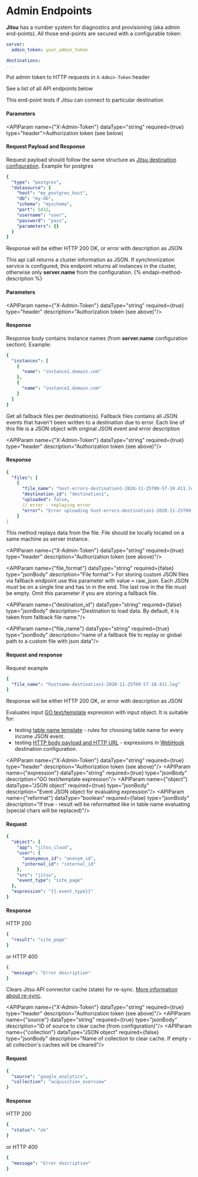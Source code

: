 # Admin Endpoints

**Jitsu** has a number system for diagnostics and provisioning (aka admin end-points). All those end-points
are secured with a configurable token:

```yaml
server:
  admin_token: your_admin_token

destinations:
...
```

<Hint>
    Put admin token to HTTP requests in <code inline={true}>X-Admin-Token</code> header
</Hint>


See a list of all API endpoints below

<APIMethod method="POST" path="/api/v1/destinations/test" title="Destinations test connection"/>

This end-point tests if Jitsu can connect to particular destination

<h4>Parameters</h4>

<APIParam name={"X-Admin-Token"} dataType="string" required={true} type="header">Authorization token (see below)</APIParam>

<h4>Request Payload and Response</h4>

Request payload should follow the same structure as [Jitsu destination configuration](/docs/destinations-configuration).
Example for postgres

```yaml
{
  "type": "postgres",
  "datasource": {
    "host": "my_postgres_host",
    "db": "my-db",
    "schema": "myschema",
    "port": 5432,
    "username": "user",
    "password": "pass",
    "parameters": {}
  }
}
```

Response will be either HTTP 200 OK, or error with description as JSON

<APIMethod method="GET" path="/api/v1/cluster"/>

This api call returns a cluster information as JSON. If synchronization service is configured, this endpoint returns all instances in the cluster,
otherwise only **server.name** from the configuration.
{% endapi-method-description %}

<h4>Parameters</h4>

<APIParam name={"X-Admin-Token"} dataType="string" required={true} type="header" description="Authorization token (see above)"/>

<h4>Response</h4>

Response body contains instance names (from **server.name** configuration section). Example:

```yaml
{
  "instances": [
    {
      "name": "instance1.domain.com"
    },
    {
      "name": "instance2.domain.com"
    }
  ]
}
```

<APIMethod method="GET" path="/api/v1/fallback?destination_ids=id1,id2"/>

Get all fallback files per destination(s). Fallback files contains all JSON events that
haven't been written to a destination due to error. Each line of this file is a JSON object
with original JSON event and error description

<APIParam name={"X-Admin-Token"} dataType="string" required={true} type="header" description="Authorization token (see above)"/>
<APIParam name="destination_id" dataType="string" required={true} type="queryString" description="comma-separated array of destination ids strings"/>

<h4>Response</h4>

```yaml
{
  "files": [
    {
      "file_name": "host-errors-destination1-2020-11-25T09-57-10.411.log",
      "destination_id": "destination1",
      "uploaded": false,
      // error - replaying error
      "error": "Error uploading host-errors-destination1-2020-11-25T09-57-10.411.log wrong format"
    }
}
```

<APIMethod method="POST" path="/api/v1/replay"/>

This method replays data from the file. File should be locally located on a same
machine as server instance.

<APIParam name={"X-Admin-Token"} dataType="string" required={true} type="header" description="Authorization token (see above)"/>

<APIParam name={"file_format"} dataType="string" required={false} type="jsonBody" description="File format">
    For storing custom JSON files via fallback endpoint use this parameter with value = raw_json. Each JSON must be on a single
    line and has \n in the end. The last row in the file must be empty. Omit this parameter if you are storing a fallback file.
</APIParam>

<APIParam name={"destination_id"} dataType="string" required={false} type="jsonBody" description="Destination to load data. By default, it is taken from fallback file name."/>

<APIParam name={"file_name"} dataType="string" required={true} type="jsonBody" description="name of a fallback file to replay or global path to a custom file with json data"/>

<h4>Request and response</h4>

Request example

```yaml
{
  "file_name": "hostname-destination1-2020-11-25T09-57-10.411.log"
}
```

Response will be either HTTP 200 OK, or error with description as JSON


<APIMethod method="POST" path="/api/v1/templates/evaluate"/>

Evaluates input [GO text/template](https://golang.org/pkg/text/template/) expression with input object. It is suitable for:
* testing [table name template](/docs/configuration/table-names-and-filters) - rules for choosing table name for every income JSON event.
* testing [HTTP body payload and HTTP URL](https://jitsu.com/docs/destinations-configuration/webhook#webhook-configuration-parameters) - expressions in [WebHook](https://jitsu.com/docs/destinations-configuration/webhook) destination configuration.

<APIParam name={"X-Admin-Token"} dataType="string" required={true} type="header" description="Authorization token (see above)"/>
<APIParam name={"expression"} dataType="string" required={true} type="jsonBody" description="GO text/template expression"/>
<APIParam name={"object"} dataType="JSON object" required={true} type="jsonBody" description="Event JSON object for evaluating expression"/>
<APIParam name={"reformat"} dataType="boolean" required={false} type="jsonBody" description="If true - result will be reformatted like in table name evaluating (special chars will be replaced)"/>

<h4>Request</h4>

```yaml
{
  "object": {
    "app": "jitsu_cloud",
    "user": {
      "anonymous_id": "anonym_id",
      "internal_id": "internal_id"
    },
    "src": "jitsu",
    "event_type": "site_page"
  },
  "expression": "{{.event_type}}"
}
```

<h4>Response</h4>

HTTP 200
```yaml
{
  "result": "site_page"
}
```

or HTTP 400
```yaml
{
  "message": "Error description"
}
```

<APIMethod method="POST" path="/api/v1/sources/clear_cache"/>

Clears Jitsu API connector cache (state) for re-sync. [More information about re-sync](/docs/sources-configuration#resync).

<APIParam name={"X-Admin-Token"} dataType="string" required={true} type="header" description="Authorization token (see above)"/>
<APIParam name={"source"} dataType="string" required={true} type="jsonBody" description="ID of source to clear cache (from configuration)"/>
<APIParam name={"collection"} dataType="JSON object" required={false} type="jsonBody" description="Name of collection to clear cache. If empty - all collection's caches will be cleared"/>

<h4>Request</h4>

```yaml
{
  "source": "google_analytics",
  "collection": "acquisition_overview"
}
```

<h4>Response</h4>

HTTP 200
```yaml
{
  "status": "ok"
}
```

or HTTP 400
```yaml
{
  "message": "Error description"
}
```